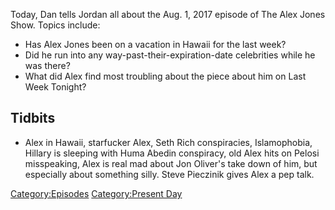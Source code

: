 {{DEFAULTSORT:
    #_EPISODE_0069:August 1, 2017
}}{{Episode
    | title           = August 1, 2017
    | caption         = [https://knowledgefight.libsyn.com/knowledge-fight-august-1-2017 Listen to this episode on Libsyn]
    | episodeNumber   = 69
    | length          = 01:47:10
    | airDate         = August 2, 2017
    | coverageDate    = August 1, 2017
    | episodeType     = [[:Category:Present Day|Present Day]]
    | appearance      = [[Heidi Montag]], [[Spencer Pratt]], [[Jon Oliver]], [[Steve Pieczinik.]]
    | beverage        = Seagram's Jamaican Me Happy
    | previousEpisode = [[68: September 19-28, 2015]]
    | nextEpisode     = [[70: Sep 29- Oct 3, 2015]]
}}

{{Stub}}

Today, Dan tells Jordan all about the Aug. 1, 2017 episode of The Alex Jones Show. Topics include:

*Has Alex Jones been on a vacation in Hawaii for the last week?
*Did he run into any way-past-their-expiration-date celebrities while he was there?
*What did Alex find most troubling about the piece about him on Last Week Tonight?

==Tidbits==

*Alex in Hawaii, starfucker Alex, Seth Rich conspiracies, Islamophobia, Hillary is sleeping with Huma Abedin conspiracy, old Alex hits on Pelosi misspeaking, Alex is real mad about Jon Oliver's take down of him, but especially about something silly. Steve Pieczinik gives Alex a pep talk.

[[Category:Episodes]]
[[Category:Present Day]]
